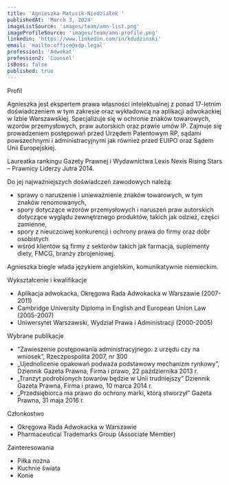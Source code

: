 ```yaml
---
title: 'Agnieszka Matusik-Niedziałek '
publishedAt: 'March 3, 2024'
imageListSource: 'images/team/amn-list.png'
imageProfileSource: 'images/team/amn-profile.png'
linkedin: 'https://www.linkedin.com/in/kdudzinski'
email: 'mailto:office@sdp.legal'
profession1: 'Adwokat'
profession2: 'Counsel'
isBoss: false
published: true
---
```


<ProfileSection type="profile">Profil</ProfileSection>

Agnieszka jest ekspertem prawa własności intelektualnej z ponad 17-letnim  doświadczeniem w tym zakresie oraz wykładowcą na aplikacji adwokackiej w Izbie Warszawskiej. Specjalizuje się w ochronie znaków towarowych, wzorów przemysłowych, praw autorskich oraz prawie umów IP. Zajmuje się prowadzeniem postępowań przed Urzędem Patentowym RP, sądami powszechnymi i administracyjnymi jak również przed EUIPO oraz Sądem Unii Europejskiej.  

Laureatka rankingu Gazety Prawnej i Wydawnictwa Lexis Nexis Rising Stars – Prawnicy Liderzy Jutra 2014. 

Do jej najważniejszych doświadczeń zawodowych należą: 

- sprawy o naruszenie i unieważnienie znaków towarowych, w tym znaków renomowanych,  
- spory dotyczące wzorów przemysłowych i naruszeń praw autorskich dotyczące wyglądu zewnętrznego produktów, takich jak odzież, części zamienne,  
- spory z nieuczciwej konkurencji i ochrony prawa do firmy oraz dóbr osobistych 
- wśród klientów są firmy z sektorów takich jak farmacja, suplementy diety, FMCG, branży zbrojeniowej. 

Agnieszka biegle włada językiem angielskim, komunikatywnie niemieckim. 

<ProfileSection type="education">Wykształcenie i kwalifikacje</ProfileSection>

- Aplikacja adwokacka, Okręgowa Rada Adwokacka w Warszawie (2007-2011)  
- Cambridge University Diploma in English and European Union Law (2005-2007) 
- Uniwersytet Warszawski, Wydział Prawa i Administracji (2000-2005)

<ProfileSection type="publication">Wybrane publikacje</ProfileSection>

- ”Zawieszenie postępowania administracyjnego: z urzędu czy na wniosek”, Rzeczpospolita 2007, nr 300 
- „Ujednolicenie opakowań podważa podstawowy mechanizm rynkowy”, Dziennik Gazeta Prawna, Firma i prawo, 22 października 2013 r. 
- „Tranzyt podrobionych towarów będzie w Unii trudniejszy” Dziennik Gazeta Prawna, Firma i prawo, 10 marca 2014 r. 
- „Przedsiębiorca ma prawo do ochrony marki, którą stworzył” Gazeta Prawna, 31 maja 2016 r. 

<ProfileSection type="publication">Członkostwo</ProfileSection>

- Okręgowa Rada Adwokacka w Warszawie 
- Pharmaceutical Trademarks Group (Associate Member) 

<ProfileSection type="hobby">Zainteresowania</ProfileSection>

- Piłka nożna 
- Kuchnie świata 
- Konie 